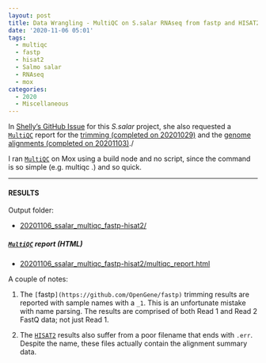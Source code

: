 ```yaml
---
layout: post
title: Data Wrangling - MultiQC on S.salar RNAseq from fastp and HISAT2 on Mox
date: '2020-11-06 05:01'
tags:
  - multiqc
  - fastp
  - hisat2
  - Salmo salar
  - RNAseq
  - mox
categories:
  - 2020
  - Miscellaneous
---
```

In [Shelly's GitHub Issue](https://github.com/RobertsLab/resources/issues/1016) for this _S.salar_ project, she also requested a [`MultiQC`](https://multiqc.info/) report for the [trimming (completed on 20201029)](https://robertslab.github.io/sams-notebook/posts/2020/2020-10-29-Trimming-Shelly-S.salar-RNAseq-Using-fastp-and-MultiQC-on-Mox/) and the [genome alignments (completed on 20201103)](https://robertslab.github.io/sams-notebook/2020/11/03/RNAseq-Alignments-Trimmed-S.salar-RNAseq-to-GCF_000233375.1_ICSASG_v2_genomic.fa-Using-Hisat2-on-Mox/)./

I ran [`MultiQC`](https://multiqc.info/) on Mox using a build node and no script, since the command is so simple (e.g. multiqc .) and so quick.


---

#### RESULTS

Output folder:

- [20201106_ssalar_multiqc_fastp-hisat2/](https://gannet.fish.washington.edu/Atumefaciens/20201106_ssalar_multiqc_fastp-hisat2/)

##### [`MultiQC`](https://multiqc.info/) report (HTML)

- [20201106_ssalar_multiqc_fastp-hisat2/multiqc_report.html](https://gannet.fish.washington.edu/Atumefaciens/20201106_ssalar_multiqc_fastp-hisat2/multiqc_report.html)

A couple of notes:

1. The `[`fastp`](https://github.com/OpenGene/fastp)` trimming results are reported with sample names with a `_1`. This is an unfortunate mistake with name parsing. The results are comprised of both Read 1 and Read 2 FastQ data; not just Read 1.

2. The [`HISAT2`](https://daehwankimlab.github.io/hisat2/) results also suffer from a poor filename that ends with `.err`. Despite the name, these files actually contain the alignment summary data.

